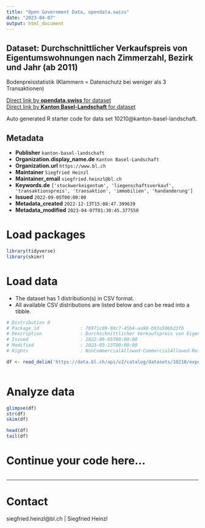 ```yaml
---
title: "Open Government Data, opendata.swiss"
date: "2023-04-07"
output: html_document
---
```


## Dataset: Durchschnittlicher Verkaufspreis von Eigentumswohnungen nach Zimmerzahl, Bezirk und Jahr (ab 2011)

Bodenpreisstatistik (Klammern = Datenschutz bei weniger als 3 Transaktionen)

[Direct link by **opendata.swiss** for dataset](https://opendata.swiss/de/dataset/durchschnittlicher-verkaufspreis-von-eigentumswohnungen-nach-zimmerzahl-bezirk-und-jahr-ab-2011)<br>
[Direct link by **Kanton Basel-Landschaft** for dataset](https://data.bl.ch/explore/dataset/10210/)

Auto generated R starter code for data set 10210@kanton-basel-landschaft.

## Metadata

- **Publisher** `kanton-basel-landschaft`
- **Organization.display_name.de** `Kanton Basel-Landschaft`
- **Organization.url** `https://www.bl.ch`
- **Maintainer** `Siegfried Heinzl`
- **Maintainer_email** `siegfried.heinzl@bl.ch`
- **Keywords.de** `['stockwerkeigentum', 'liegenschaftsverkauf', 'transaktionspreis', 'transaktion', 'immobilien', 'handanderung']`
- **Issued** `2022-09-05T00:00:00`
- **Metadata_created** `2022-12-13T15:08:47.399639`
- **Metadata_modified** `2023-04-07T01:30:45.377550`


# Load packages

```r

library(tidyverse)
library(skimr)

```

# Load data

-   The dataset has 1 distribution(s) in CSV format.
-   All available CSV distributions are listed below and can be read into a tibble.

```r

# Distribution 0
# Package_id               : 76971c09-98c7-45b4-aa98-b93a506b23fb
# Description              : Durchschnittlicher Verkaufspreis von Eigentumswohnungen nach Zimmerzahl, Bezirk und Jahr (ab 2011) (csv)
# Issued                   : 2022-09-05T00:00:00
# Modified                 : 2023-03-13T00:00:00
# Rights                   : NonCommercialAllowed-CommercialAllowed-ReferenceRequired

df <- read_delim('https://data.bl.ch/api/v2/catalog/datasets/10210/exports/csv')



```

# Analyze data

```r

glimpse(df)
str(df)
skim(df)

head(df)
tail(df)

```

# Continue your code here...

```r

```

------------------------------------------------------------------------

# Contact

siegfried.heinzl@bl.ch | Siegfried Heinzl
